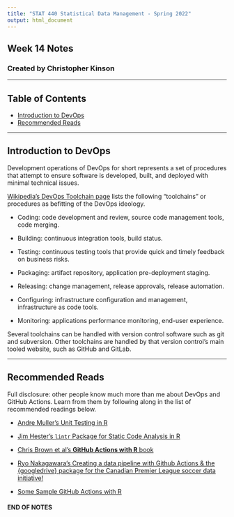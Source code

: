 ---
title: "STAT 440 Statistical Data Management - Spring 2022"
output: html_document
---
## Week 14 Notes
### Created by Christopher Kinson


***


## Table of Contents

- [Introduction to DevOps](#intro)  
- [Recommended Reads](#recommended)  


***

## <a name="intro"></a>Introduction to DevOps


Development operations of DevOps for short represents a set of procedures that attempt to ensure software is developed, built, and deployed with minimal technical issues.

[Wikipedia's DevOps Toolchain page](https://en.wikipedia.org/wiki/DevOps_toolchain) lists the following "toolchains" or procedures as befitting of the DevOps ideology.

- Coding: code development and review, source code management tools, code merging.

- Building: continuous integration tools, build status.

- Testing: continuous testing tools that provide quick and timely feedback on business risks.

- Packaging: artifact repository, application pre-deployment staging.

- Releasing: change management, release approvals, release automation.

- Configuring: infrastructure configuration and management, infrastructure as code tools.

- Monitoring: applications performance monitoring, end-user experience.

Several toolchains can be handled with version control software such as git and subversion. Other toolchains are handled by that version control's main tooled website, such as GitHub and GitLab.

***


## <a name="recommended"></a>Recommended Reads

Full disclosure: other people know much more than me about DevOps and GitHub Actions. Learn from them by following along in the list of recommended readings below.

- [Andre Muller's Unit Testing in R](https://towardsdatascience.com/unit-testing-in-r-68ab9cc8d211)

- [Jim Hester's `lintr` Package for Static Code Analysis in R](https://cran.r-project.org/web/packages/lintr/readme/README.html)

- [Chris Brown et al's **GitHub Actions with R** book](https://orchid00.github.io/actions_sandbox/)

- [Ryo Nakagawara's Creating a data pipeline with Github Actions & the {googledrive} package for the Canadian Premier League soccer data initiative!](https://ryo-n7.github.io/2021-09-23-CanPL-GoogleDrive-GithubActions-Tutorial/)

- [Some Sample GitHub Actions with R](https://github.com/r-lib/actions/tree/v2/examples)


#### END OF NOTES